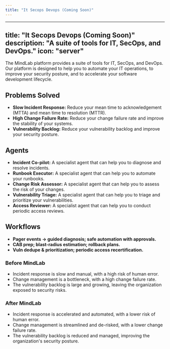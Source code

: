 ```yaml
---
title: "It Secops Devops (Coming Soon)"
---
```

---
title: "It Secops Devops (Coming Soon)"
description: "A suite of tools for IT, SecOps, and DevOps."
icon: "server"
---

The MindLab platform provides a suite of tools for IT, SecOps, and DevOps. Our platform is designed to help you to automate your IT operations, to improve your security posture, and to accelerate your software development lifecycle.

## Problems Solved

-   **Slow Incident Response:** Reduce your mean time to acknowledgement (MTTA) and mean time to resolution (MTTR).
-   **High Change Failure Rate:** Reduce your change failure rate and improve the stability of your systems.
-   **Vulnerability Backlog:** Reduce your vulnerability backlog and improve your security posture.

## Agents

-   **Incident Co-pilot:** A specialist agent that can help you to diagnose and resolve incidents.
-   **Runbook Executor:** A specialist agent that can help you to automate your runbooks.
-   **Change Risk Assessor:** A specialist agent that can help you to assess the risk of your changes.
-   **Vulnerability Triage:** A specialist agent that can help you to triage and prioritize your vulnerabilities.
-   **Access Reviewer:** A specialist agent that can help you to conduct periodic access reviews.

## Workflows

-   **Pager events → guided diagnosis; safe automation with approvals.**
-   **CAB prep; blast-radius estimation; rollback plans.**
-   **Vuln dedupe & prioritization; periodic access recertification.**
### Before MindLab

-   Incident response is slow and manual, with a high risk of human error.
-   Change management is a bottleneck, with a high change failure rate.
-   The vulnerability backlog is large and growing, leaving the organization exposed to security risks.

### After MindLab

-   Incident response is accelerated and automated, with a lower risk of human error.
-   Change management is streamlined and de-risked, with a lower change failure rate.
-   The vulnerability backlog is reduced and managed, improving the organization's security posture.
